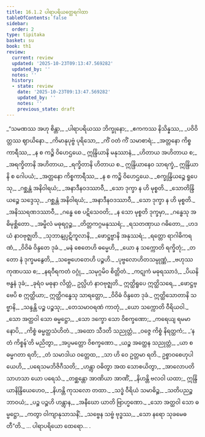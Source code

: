 ```yaml
---
title: 16.1.2 ပါရာပရိယတ္ထေရဂါထာ
tableOfContents: false
sidebar:
  order: 2
type: tipitaka
basket: su
book: th1
review:
  current: review
  updated: '2025-10-23T09:13:47.569282'
  updated_by: ''
  notes: ''
  history:
  - state: review
    date: '2025-10-23T09:13:47.569282'
    updated_by: ''
    notes: ''
    previous_state: draft
---
```



<ReviewStatus review={frontmatter.review} showDetails={true} />

<HypothesisAnnotation frontmatter={frontmatter} />

<DynamicBreadcrumb />

<Division number="726" book="th1" e="ch" v="19" p="321">

<Paragraph number="1063" type="verses" book="th1">
_“သမဏဿ အဟု စိန္တာ,_  
_ပါရာပရိယဿ ဘိက္ခုနော;_  
_ဧကကဿ နိသိန္နဿ,_  
_ပဝိဝိတ္တဿ ဈာယိနော._  

</Paragraph>

</Division>
<Division number="727" book="th1" e="ch" v="19" p="321">

<Paragraph number="1064" type="verses" book="th1">
_ကိမာနုပုဗ္ဗံ ပုရိသော,_  
_ကိံ ဝတံ ကိံ သမာစာရံ;_  
_အတ္တနော ကိစ္စကာရီဿ,_  
_န စ ကဉ္စိ ဝိဟေဌယေ._  

</Paragraph>

</Division>
<Division number="728" book="th1" e="ch" v="19" p="322">

<Paragraph number="1065" type="verses" book="th1">
ဣန္ဒြိယာနိ မနုဿာနံ,_  
_ဟိတာယ အဟိတာယ စ;_  
_အရက္ခိတာနိ အဟိတာယ,_  
_ရက္ခိတာနိ ဟိတာယ စ._  

</Paragraph>

</Division>
<Division number="729" book="th1" e="ch" v="19" p="322">

<Paragraph number="1066" book="th1">
ဣန္ဒြိယာနေဝ သာရက္ခံ,_  
ဣန္ဒြိယာနိ စ ဂေါပယံ;_  
_အတ္တနော ကိစ္စကာရီဿ,_  
_န စ ကဉ္စိ ဝိဟေဌယေ._  

</Paragraph>

</Division>
<Division number="730" book="th1" e="ch" v="19" p="322">

<Paragraph number="1067" type="verses" book="th1">
_စက္ခုန္ဒြိယဉ္စေ ရူပေသု,_  
_ဂစ္ဆန္တံ အနိဝါရယံ;_  
_အနာဒီနဝဒဿာဝီ,_  
_သော ဒုက္ခာ န ဟိ မုစ္စတိ._  

</Paragraph>

</Division>
<Division number="731" book="th1" e="ch" v="19" p="322">

<Paragraph number="1068" type="verses" book="th1">
_သောတိန္ဒြိယဉ္စေ သဒ္ဒေသု,_  
_ဂစ္ဆန္တံ အနိဝါရယံ;_  
_အနာဒီနဝဒဿာဝီ,_  
_သော ဒုက္ခာ န ဟိ မုစ္စတိ._  

</Paragraph>

</Division>
<Division number="732" book="th1" e="ch" v="19" p="322">

<Paragraph number="1069" type="verses" book="th1">
_အနိဿရဏဒဿာဝီ,_  
_ဂန္ဓေ စေ ပဋိသေဝတိ;_  
_န သော မုစ္စတိ ဒုက္ခမှာ,_  
_ဂန္ဓေသု အဓိမုစ္ဆိတော._  

</Paragraph>

</Division>
<Division number="733" book="th1" e="ch" v="19" p="322">

<Paragraph number="1070" type="verses" book="th1">
_အမ္ဗိလံ မဓုရဂ္ဂဉ္စ,_  
_တိတ္တကဂ္ဂမနုဿရံ;_  
_ရသတဏှာယ ဂဓိတော,_  
_ဟဒယံ နာဝဗုဇ္ဈတိ._  

</Paragraph>

</Division>
<Division number="734" book="th1" e="ch" v="19" p="322">

<Paragraph number="1071" type="verses" book="th1">
_သုဘာနျပ္ပဋိကူလာနိ,_  
_ဖောဋ္ဌဗ္ဗာနိ အနုဿရံ;_  
_ရတ္တော ရာဂါဓိကရဏံ,_  
_ဝိဝိဓံ ဝိန္ဒတေ ဒုခံ._  

</Paragraph>

</Division>
<Division number="735" book="th1" e="ch" v="19" p="322">

<Paragraph number="1072" type="verses" book="th1">
_မနံ စေတေဟိ ဓမ္မေဟိ,_  
_ယော န သက္ကောတိ ရက္ခိတုံ;_  
_တတော နံ ဒုက္ခမနွေတိ,_  
_သဗ္ဗေဟေတေဟိ ပဉ္စဟိ._  

</Paragraph>

</Division>
<Division number="736" book="th1" e="ch" v="19" p="322">

<Paragraph number="1073" type="verses" book="th1">
_ပုဗ္ဗလောဟိတသမ္ပုဏ္ဏံ,_  
_ဗဟုဿ ကုဏပဿ စ;_  
_နရဝီရကတံ ဝဂ္ဂုံ,_  
_သမုဂ္ဂမိဝ စိတ္တိတံ._  

</Paragraph>

</Division>
<Division number="737" book="th1" e="ch" v="19" p="322">

<Paragraph number="1074" type="verses" book="th1">
_ကဋုကံ မဓုရဿာဒံ,_  
_ပိယနိဗန္ဓနံ ဒုခံ;_  
_ခုရံဝ မဓုနာ လိတ္တံ,_  
ဥလ္လိဟံ နာဝဗုဇ္ဈတိ._  

</Paragraph>

</Division>
<Division number="738" book="th1" e="ch" v="19" p="322">

<Paragraph number="1075" book="th1">
ဣတ္ထိရူပေ ဣတ္ထိသရေ,_  
_ဖောဋ္ဌဗ္ဗေပိ စ ဣတ္ထိယာ;_  
ဣတ္ထိဂန္ဓေသု သာရတ္တော,_  
_ဝိဝိဓံ ဝိန္ဒတေ ဒုခံ._  

</Paragraph>

</Division>
<Division number="739" book="th1" e="ch" v="19" p="322">

<Paragraph number="1076" type="verses" book="th1">
ဣတ္ထိသောတာနိ သဗ္ဗာနိ,_  
_သန္ဒန္တိ ပဉ္စ ပဉ္စသု;_  
_တေသမာဝရဏံ ကာတုံ,_  
_ယော သက္ကောတိ ဝီရိယဝါ._  

</Paragraph>

</Division>
<Division number="740" book="th1" e="ch" v="19" p="322">

<Paragraph number="1077" type="verses" book="th1">
_သော အတ္ထဝါ သော ဓမ္မဋ္ဌော,_  
_သော ဒက္ခော သော ဝိစက္ခဏော;_  
_ကရေယျ ရမမာနောပိ,_  
_ကိစ္စံ ဓမ္မတ္ထသံဟိတံ._  

</Paragraph>

</Division>
<Division number="741" book="th1" e="ch" v="19" p="323">

<Paragraph number="1078" type="verses" book="th1">
_အထော သီဒတိ သညုတ္တံ,_  
_ဝဇ္ဇေ ကိစ္စံ နိရတ္ထကံ;_  
_‘န တံ ကိစ္စန်’တိ မညိတွာ,_  
_အပ္ပမတ္တော ဝိစက္ခဏော._  

</Paragraph>

</Division>
<Division number="742" book="th1" e="ch" v="19" p="323">

<Paragraph number="1079" type="verses" book="th1">
_ယဉ္စ အတ္ထေန သညုတ္တံ,_  
_ယာ စ ဓမ္မဂတာ ရတိ;_  
_တံ သမာဒါယ ဝတ္တေထ,_  
_သာ ဟိ ဝေ ဥတ္တမာ ရတိ._  

</Paragraph>

</Division>
<Division number="743" book="th1" e="ch" v="19" p="323">

<Paragraph number="1080" type="verses" book="th1">
ဥစ္စာဝစေဟုပါယေဟိ,_  
_ပရေသမဘိဇိဂီသတိ;_  
_ဟန္တွာ ဝဓိတွာ အထ သောစယိတွာ,_  
_အာလောပတိ သာဟသာ ယော ပရေသံ._  

</Paragraph>

</Division>
<Division number="744" book="th1" e="ch" v="19" p="323">

<Paragraph number="1081" type="verses" book="th1">
_တစ္ဆန္တော အာဏိယာ အာဏိံ,_  
_နိဟန္တိ ဗလဝါ ယထာ;_  
ဣန္ဒြိယာနိန္ဒြိယေဟေဝ,_  
_နိဟန္တိ ကုသလော တထာ._  

</Paragraph>

</Division>
<Division number="745" book="th1" e="ch" v="19" p="323">

<Paragraph number="1082" type="verses" book="th1">
_သဒ္ဓံ ဝီရိယံ သမာဓိဉ္စ,_  
_သတိပညဉ္စ ဘာဝယံ;_  
_ပဉ္စ ပဉ္စဟိ ဟန္တွာန,_  
_အနီဃော ယာတိ ဗြာဟ္မဏော._  

</Paragraph>

</Division>
<Division number="746" book="th1" e="ch" v="19" p="323">

<Paragraph number="1083" type="verses" book="th1">
_သော အတ္ထဝါ သော ဓမ္မဋ္ဌော,_  
_ကတွာ ဝါကျာနုသာသနိံ;_  
_သဗ္ဗေန သဗ္ဗံ ဗုဒ္ဓဿ,_  
_သော နရော သုခမေဓတီ”တိ._  


</Paragraph>
</Division>

<Paragraph number="1084" type="center" book="th1">
… ပါရာပရိယော ထေရော… .
</Paragraph>